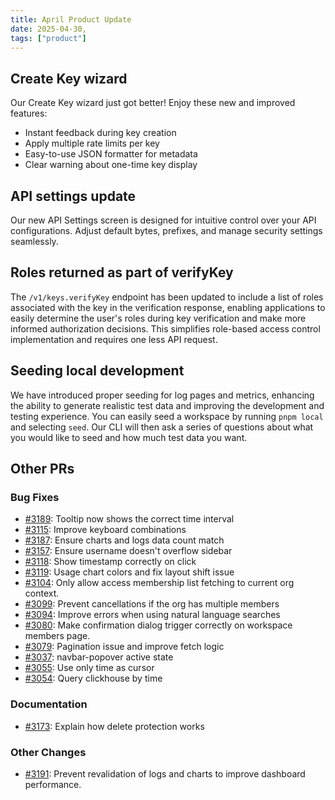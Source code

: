 ```yaml
---
title: April Product Update
date: 2025-04-30,
tags: ["product"]
---
```


## Create Key wizard

<ImageZoom src="/images/changelog/2025-05-01/create-key-clean.png" alt="Key Creation Wizard" width="1920" height="1080"/>

Our Create Key wizard just got better! Enjoy these new and improved features:

- Instant feedback during key creation
- Apply multiple rate limits per key
- Easy-to-use JSON formatter for metadata
- Clear warning about one-time key display

<ImageZoom src="/images/changelog/2025-05-01/create-key-touched.png" alt="Key Creation Wizard with error" width="1920" height="1080"/>

## API settings update

Our new API Settings screen is designed for intuitive control over your API configurations.
Adjust default bytes, prefixes, and manage security settings seamlessly.

<ImageZoom src="/images/changelog/2025-05-01/api-settings.jpeg" alt="API Settings" width="1920" height="1080"/>


## Roles returned as part of verifyKey

The `/v1/keys.verifyKey` endpoint has been updated to include a list of roles associated with the key in the verification response, enabling applications to easily determine the user's roles during key verification and make more informed authorization decisions. This simplifies role-based access control implementation and requires one less API request.

## Seeding local development

We have introduced proper seeding for log pages and metrics, enhancing the ability to generate realistic test data and improving the development and testing experience. You can easily seed a workspace by running `pnpm local` and selecting `seed`. Our CLI will then ask a series of questions about what you would like to seed and how much test data you want.

<ImageZoom src="/images/changelog/2025-05-01/seed-data.png" alt="Seed example" width="1920" height="1080"/>

## Other PRs

###  Bug Fixes

- [#3189](https://github.com/unkeyed/unkey/pull/3189): Tooltip now shows the correct time interval
- [#3115](https://github.com/unkeyed/unkey/pull/3115): Improve keyboard combinations
- [#3187](https://github.com/unkeyed/unkey/pull/3187): Ensure charts and logs data count match
- [#3157](https://github.com/unkeyed/unkey/pull/3157): Ensure username doesn't overflow sidebar
- [#3118](https://github.com/unkeyed/unkey/pull/3118): Show timestamp correctly on click
- [#3119](https://github.com/unkeyed/unkey/pull/3119): Usage chart colors and fix layout shift issue
- [#3104](https://github.com/unkeyed/unkey/pull/3104): Only allow access membership list fetching to current org context.
- [#3099](https://github.com/unkeyed/unkey/pull/3099): Prevent cancellations if the org has multiple members
- [#3094](https://github.com/unkeyed/unkey/pull/3094): Improve errors when using natural language searches
- [#3080](https://github.com/unkeyed/unkey/pull/3080): Make confirmation dialog trigger correctly on workspace members page.
- [#3079](https://github.com/unkeyed/unkey/pull/3079): Pagination issue and improve fetch logic
- [#3037](https://github.com/unkeyed/unkey/pull/3037): navbar-popover active state
- [#3055](https://github.com/unkeyed/unkey/pull/3055): Use only time as cursor
- [#3054](https://github.com/unkeyed/unkey/pull/3054): Query clickhouse by time

### Documentation

- [#3173](https://github.com/unkeyed/unkey/pull/3173): Explain how delete protection works

### Other Changes

- [#3191](https://github.com/unkeyed/unkey/pull/3191): Prevent revalidation of logs and charts to improve dashboard performance.
